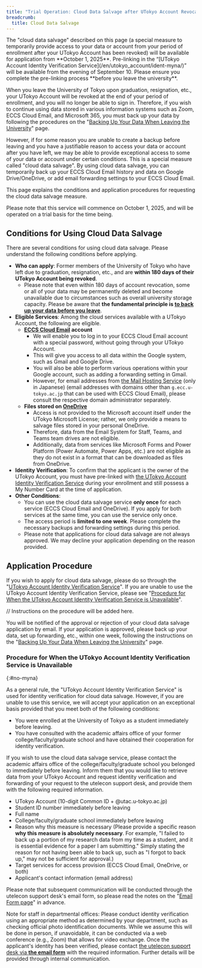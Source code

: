 ```yaml
---
title: "Trial Operation: Cloud Data Salvage after UTokyo Account Revocation"
breadcrumb:
  title: Cloud Data Salvage
---
```

<div class="box">
    The "cloud data salvage" described on this page (a special measure to temporarily provide access to your data or account from your period of enrollment after your UTokyo Account has been revoked) will be available for application from **October 1, 2025**. Pre-linking in the “[UTokyo Account Identity Verification Service](/en/utokyo_account/ident-myna/)” will be available from the evening of September 10. Please ensure you complete the pre-linking process **before you leave the university**.
</div>

When you leave the University of Tokyo upon graduation, resignation, etc., your UTokyo Account will be revoked at the end of your period of enrollment, and you will no longer be able to sign in. Therefore, if you wish to continue using data stored in various information systems such as Zoom, ECCS Cloud Email, and Microsoft 365, you must back up your data by following the procedures on the "[Backing Up Your Data When Leaving the University](../backup/)" page.

However, if for some reason you are unable to create a backup before leaving and you have a justifiable reason to access your data or account after you have left, we may be able to provide exceptional access to some of your data or account under certain conditions. This is a special measure called "cloud data salvage". By using cloud data salvage, you can temporarily back up your ECCS Cloud Email history and data on Google Drive/OneDrive, or add email forwarding settings to your ECCS Cloud Email.

This page explains the conditions and application procedures for requesting the cloud data salvage measure.

Please note that this service will commence on October 1, 2025, and will be operated on a trial basis for the time being.

## Conditions for Using Cloud Data Salvage

There are several conditions for using cloud data salvage. Please understand the following conditions before applying.

* **Who can apply**: Former members of the University of Tokyo who have left due to graduation, resignation, etc., and are **within 180 days of their UTokyo Account being revoked**.
  * Please note that even within 180 days of account revocation, some or all of your data may be permanently deleted and become unavailable due to circumstances such as overall university storage capacity. Please be aware that **the fundamental principle is [to back up your data before you leave](../backup/)**.
* **Eligible Services**: Among the cloud services available with a UTokyo Account, the following are eligible.
  * **[ECCS Cloud Email](/en/google/) account**
    * We will enable you to log in to your ECCS Cloud Email account with a special password, without going through your UTokyo Account.
    * This will give you access to all data within the Google system, such as Gmail and Google Drive.
    * You will also be able to perform various operations within your Google account, such as adding a forwarding setting in Gmail.
    * However, for email addresses from [the Mail Hosting Service](https://mh.ecc.u-tokyo.ac.jp/) (only in Japanese) (email addresses with domains other than `g.ecc.u-tokyo.ac.jp` that can be used with ECCS Cloud Email), please consult the respective domain administrator separately.
  * **Files stored on [OneDrive](/en/microsoft/onedrive/)**
    * Access is not provided to the Microsoft account itself under the UTokyo Microsoft License; rather, we only provide a means to salvage files stored in your personal OneDrive.
    * Therefore, data from the Email System for Staff, Teams, and Teams team drives are not eligible.
    * Additionally, data from services like Microsoft Forms and Power Platform (Power Automate, Power Apps, etc.) are not eligible as they do not exist in a format that can be downloaded as files from OneDrive.
* **Identity Verification**: To confirm that the applicant is the owner of the UTokyo Account, you must have pre-linked with [the UTokyo Account Identity Verification Service](/en/utokyo_account/ident-myna/) during your enrollment and still possess a My Number Card at the time of application.
* **Other Conditions**:
  * You can use the cloud data salvage service **only once** for each service (ECCS Cloud Email and OneDrive). If you apply for both services at the same time, you can use the service only once.
  * The access period is **limited to one week**. Please complete the necessary backups and forwarding settings during this period.
  * Please note that applications for cloud data salvage are not always approved. We may decline your application depending on the reason provided.

## Application Procedure

If you wish to apply for cloud data salvage, please do so through the "[UTokyo Account Identity Verification Service](/en/utokyo_account/ident-myna/)".
If you are unable to use the UTokyo Account Identity Verification Service, please see "[Procedure for When the UTokyo Account Identity Verification Service is Unavailable](#no-myna)".

// Instructions on the procedure will be added here.

You will be notified of the approval or rejection of your cloud data salvage application by email. If your application is approved, please back up your data, set up forwarding, etc., within one week, following the instructions on the "[Backing Up Your Data When Leaving the University](../backup/)" page.

### Procedure for When the UTokyo Account Identity Verification Service is Unavailable
{:#no-myna}

As a general rule, the "UTokyo Account Identity Verification Service" is used for identity verification for cloud data salvage. However, if you are unable to use this service, we will accept your application on an exceptional basis provided that you meet both of the following conditions:

* You were enrolled at the University of Tokyo as a student immediately before leaving.
* You have consulted with the academic affairs office of your former college/faculty/graduate school and have obtained their cooperation for identity verification.

If you wish to use the cloud data salvage service, please contact the academic affairs office of the college/faculty/graduate school you belonged to immediately before leaving. Inform them that you would like to retrieve data from your UTokyo Account and request identity verification and forwarding of your request to the utelecon support desk, and provide them with the following required information.

* UTokyo Account (10-digit Common ID + @utac.u-tokyo.ac.jp)
* Student ID number immediately before leaving
* Full name
* College/faculty/graduate school immediately before leaving
* Reason why this measure is necessary (Please provide a specific reason **why this measure is absolutely necessary**. For example, "I failed to back up a portion of my research data from my time as a student, and it is essential evidence for a paper I am submitting." Simply stating the reason for not having been able to back up, such as "I forgot to back up," may not be sufficient for approval.)
* Target services for access provision (ECCS Cloud Email, OneDrive, or both)
* Applicant's contact information (email address)

Please note that subsequent communication will be conducted through the utelecon support desk's email form, so please read the notes on the "[Email Form page](/en/support/email-form/)" in advance.

Note for staff in departmental offices: Please conduct identity verification using an appropriate method as determined by your department, such as checking official photo identification documents. While we assume this will be done in person, if unavoidable, it can be conducted via a web conference (e.g., Zoom) that allows for video exchange. Once the applicant's identity has been verified, please contact [the utelecon support desk via **the email form**](/en/support/email-form/) with the required information. Further details will be provided through internal communication.
